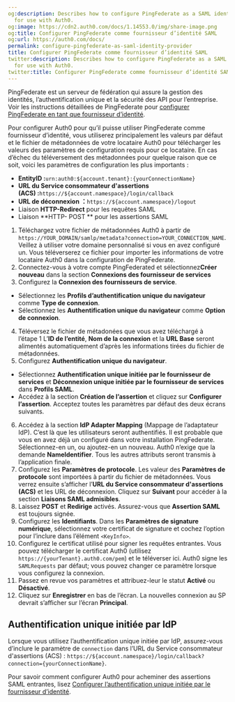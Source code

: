 ```yaml
---
og:description: Describes how to configure PingFederate as a SAML identity provider
  for use with Auth0.
og:image: https://cdn2.auth0.com/docs/1.14553.0/img/share-image.png
og:title: Configurer PingFederate comme fournisseur d’identité SAML
og:url: https://auth0.com/docs/
permalink: configure-pingfederate-as-saml-identity-provider
title: Configurer PingFederate comme fournisseur d’identité SAML
twitter:description: Describes how to configure PingFederate as a SAML identity provider
  for use with Auth0.
twitter:title: Configurer PingFederate comme fournisseur d’identité SAML
---
```


PingFederate est un serveur de fédération qui assure la gestion des identités, l’authentification unique et la sécurité des API pour l’entreprise. Voir les instructions détaillées de PingFederate pour [configurer PingFederate en tant que fournisseur d’identité](https://docs.pingidentity.com/r/en-us/pingfederate-120/pf_ident_provid_sso_config).

Pour configurer Auth0 pour qu’il puisse utiliser PingFederate comme fournisseur d’identité, vous utiliserez principalement les valeurs par défaut et le fichier de métadonnées de votre locataire Auth0 pour télécharger les valeurs des paramètres de configuration requis pour ce locataire. En cas d’échec du téléversement des métadonnées pour quelque raison que ce soit, voici les paramètres de configuration les plus importants :

* **EntityID :**`urn:auth0:${account.tenant}:{yourConnectionName}`
* **URL du Service consommateur d'assertions (ACS) :**`https://${account.namespace}/login/callback`
* **URL de déconnexion ：**`https://${account.namespace}/logout`
* Liaison **HTTP-Redirect** pour les requêtes SAML
* Liaison **HTTP- POST ** pour les assertions SAML

1. Téléchargez votre fichier de métadonnées Auth0 à partir de `https://YOUR_DOMAIN/samlp/metadata?connection=YOUR_CONNECTION_NAME`. Veillez à utiliser votre domaine personnalisé si vous en avez configuré un. Vous téléverserez ce fichier pour importer les informations de votre locataire Auth0 dans la configuration de PingFederate.
2. Connectez-vous à votre compte PingFederated et sélectionnez**Créer nouveau** dans la section **Connexions des fournisseur de services**
3. Configurez la **Connexion des fournisseurs de service**.

* Sélectionnez les **Profils d’authentification unique du navigateur** comme **Type de connexion**.
* Sélectionnez les **Authentification unique du navigateur** comme **Option de connexion**.
4. Téléversez le fichier de métadonées que vous avez téléchargé à l’étape 1 L’**ID de l’entité**, **Nom de la connexion** et la **URL Base** seront alimentés automatiquement d’après les informations tirées du fichier de métadonnées.
5. Configurez **Authentification unique du navigateur**.

* Sélectionnez **Authentification unique initiée par le fournisseur de services** et **Déconnexion unique initiée par le fournisseur de services** dans **Profils SAML**.
* Accédez à la section **Création de l’assertion** et cliquez sur **Configurer l’assertion**. Acceptez toutes les paramètres par défaut des deux écrans suivants.
6. Accédez à la section **IdP Adapter Mapping** (Mappage de l’adaptateur IdP). C’est là que les utilisateurs seront authentifiés. Il est probable que vous en avez déjà un configuré dans votre installation PingFederate. Sélectionnez-en un, ou ajoutez-en un nouveau. Auth0 n’exige que la demande **NameIdentifier**. Tous les autres attributs seront transmis à l’application finale.
7. Configurez les **Paramètres de protocole**. Les valeur des **Paramètres de protocole** sont importées à partir du fichier de métadonnées. Vous verrez ensuite s’afficher l’**URL du Service consommateur d'assertions (ACS)** et les URL de déconnexion. Cliquez sur **Suivant** pour accéder à la section **Liaisons SAML admisibles**.
8. Laissez **POST** et **Redirige** activés. Assurez-vous que **Assertion SAML** est toujours signée.
9. Configurez les **Identifiants**. Dans les **Paramètres de signature numérique**, sélectionnez votre certificat de signature et cochez l’option pour l’inclure dans l’élément `<KeyInfo>`.
10. Configurez le certificat utilisé pour signer les requêtes entrantes. Vous pouvez télécharger le certificat Auth0 (utilisez `https://{yourTenant}.auth0.com/pem`) et le téléverser ici. Auth0 signe les `SAMLRequests` par défaut; vous pouvez changer ce paramètre lorsque vous configurez la connexion.
11. Passez en revue vos paramètres et attribuez-leur le statut **Activé** ou **Désactivé**.
12. Cliquez sur **Enregistrer** en bas de l’écran. La nouvelles connexion au SP devrait s’afficher sur l’écran **Principal**.

## Authentification unique initiée par IdP

Lorsque vous utilisez l’authentification unique initiée par IdP, assurez-vous d’inclure le paramètre de `connection` dans l’URL du Service consommateur d'assertions (ACS) : `https://${account.namespace}/login/callback?connection={yourConnectionName}`.

Pour savoir comment configurer Auth0 pour acheminer des assertions SAML entrantes, lisez [Configurer l’authentification unique initiée par le fournisseur d’identité](/saml-configuration/saml-sso-integrations/identity-provider-initiated-single-sign-on).